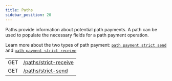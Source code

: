 ```yaml
---
title: Paths
sidebar_position: 20
---
```



Paths provide information about potential path payments. A path can be used to populate the necessary fields for a path payment operation.

Learn more about the two types of path payment: [`path payment strict send`](../../../../../learn/fundamentals/transactions/list-of-operations.mdx#path-payment-strict-send) and [`path payment strict receive`](../../../../../learn/fundamentals/transactions/list-of-operations.mdx#path-payment-strict-receive)

<EndpointsTable title="Endpoints">

|  |  |
| --- | --- |
| GET | [/paths/strict-receive](../../list-strict-receive-payment-paths.api.mdx) |
| GET | [/paths/strict-send](../../list-strict-send-payment-paths.api.mdx) |

</EndpointsTable>
